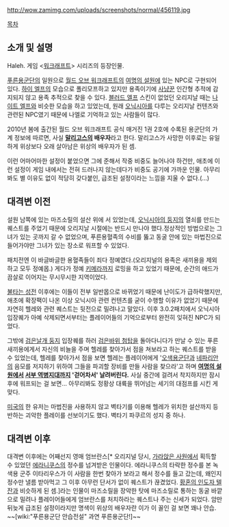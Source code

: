 http://wow.zamimg.com/uploads/screenshots/normal/456119.jpg

[[목차]]
== 소개 및 설명 ==
Haleh. 게임 <[[워크래프트]]> 시리즈의 등장인물.

[[푸른용군단]]의 일원으로 [[월드 오브 워크래프트]]의 [[여명의 설원]]에 있는 NPC로 구현되어 있다. [[하이 엘프]]의 모습으로 폴리모프하고 있지만 용족이기에 [[사냥꾼]] 인간형 추적에 감지되지 않고 용족 추적으로 찾을 수 있다. [[블러드 엘프]] 스킨이 없었던 오리지날 때는 [[나이트 엘프]]와 비슷한 모습을 하고 있었는데, 원래 [[오닉시아]]를 다루는 오리지날 컨텐츠와 관련된 NPC였기 때문에 나엘로 기억하고 있는 사람들이 많다.

2010년 봄에 출간된 월드 오브 워크래프트 공식 매거진 1권 2호에 수록된 용군단의 가계 정보에 따르면, 사실 '''[[말리고스]]의 배우자'''라고 한다. 말리고스가 사망한 이후로는 유일하게 위상보다 오래 살아남은 위상의 배우자가 된 셈. 

이런 어마어마한 설정이 붙었으면 그에 준해서 작중 비중도 늘어나야 하건만, 애초에 이런 설정이 게임 내에서는 전혀 드러나지 않는데다가 비중도 공기에 가까운 인물. 아무리 봐도 별 이유도 없이 적당히 갖다붙인, 급조된 설정이라는 느낌을 지울 수 없다.(…)

== 대격변 이전 ==
설원 남쪽에 있는 마즈소릴의 설산 위에 서 있었는데, [[오닉시아의 둥지]]의 열쇠를 만드는 퀘스트를 주었기 때문에 오리지날 시절에는 반드시 만나야 했다.정상적인 방법으로는 그녀가 있는 곳까지 갈 수 없었으며, 푸른용혈족의 수비를 뚫고 동굴 안에 있는 마법진으로 들어가야만 그녀가 있는 장소로 워프할 수 있었다. 

패치전엔 이 바글바글한 용혈족들이 죄다 정예였다.(오리지널의 용족은 새끼용을 제외하고 모두 정예몹.) 게다가 정예 [[키메라]]까지 로밍을 하고 있었기 때문에, 순간의 애드가 끔살로 이어지는 무시무시한 지역이었다.

[[불타는 성전]] 이후에는 이들이 전부 일반몹으로 바뀌었기 때문에 난이도가 급하락했지만, 애초에 확장팩이 나온 이상 오닉시아 관련 컨텐츠를 굳이 수행할 이유가 없었기 때문에 자연히 헬레와 관련 퀘스트는 뒷전으로 밀려나고 말았다. 이후 3.0.2패치에서 오닉시아 입장퀘가 아예 삭제되면서부터는 플레이어들의 기억으로부터 완전히 잊혀진 NPC가 되었다.

그밖에 [[검은날개 둥지]] 입장퀘를 하러 [[검은바위 첨탑]]을 돌아다니다가 만날 수 있는 푸른 새끼용에게서 자신의 비늘을 주며 헬레를 찾아가서 점을 쳐보라고 하는 퀘스트를 받을 수 있었는데, 헬레를 찾아가서 점을 보면 헬레는 플레이어에게 '[[오색용군단]]과 [[네파리안]]의 음모를 저지하기 위하여 그들을 파괴할 장비를 만들 사람을 찾으라'고 하며 '''[[여명의 설원]]에서 [[서부 역병지대]]까지 '걷어차서' 날려버린다.''' 사실 중간에 걸려서 착지하지만 잠시 후에 워프되는 걸 보면… 아무리봐도 정황상 대륙을 뛰어넘는 세기의 대점프를 시킨 게 맞다.

[[미국]]의 한 유저는 마법진을 사용하지 않고 벽타기를 이용해 헬레가 위치한 설산까지 등반하는 괴악한 플레이를 선보이기도 했다. 벽타기 파쿠르의 성지 중 하나.

== 대격변 이후 ==
대격변 이후에는 어째선지 영매 엄브란스[* 오리지널 당시, [[가라앉은 사원]]에서 획득할 수 있었던 [[에라니쿠스]]의 정수를 넘겨받은 인물이다. 에라니쿠스의 타락한 정수를 본 녹색용 군주 이타리우스가 이 사람을 한번 찾아가 보라고 해서 정수를 들고 갔는데, 왜인지 정수만 낼름 받아먹고 그 이후 아무런 단서가 없이 퀘스트가 끊겼었다. [[황혼의 인도자 텔잔]]과 비슷하게 된 셈.]라는 인물이 마즈소릴을 장악한 탓에 마즈소릴로 통하는 동굴 바깥으로 밀려나 플레이어들에게 엄브란스를 처치하라는 퀘스트나 주는 신세가 되었다. 암만 뒤늦게 급조된 설정이라지만 명색이 위상의 배우자란 이가 이 꼴인 걸 보면 꽤나 안습. ~~[wiki:"푸른용군단 안습전설" 과연 푸른용군단!]~~
